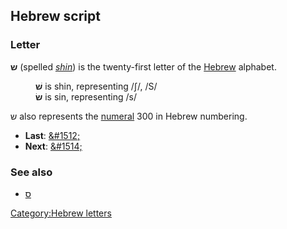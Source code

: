 ==Hebrew script==
===Letter===
'''&#1513;''' (spelled ''[[shin]]'') is the twenty-first letter of the [[Hebrew]] alphabet.
:'''&#1513;&#1473;''' is shin, representing /&#643;/, /S/
:'''&#1513;&#1474;''' is sin, representing /s/

ש also represents the [[numeral]] 300 in Hebrew numbering.

* '''Last''': [[&#1512;]]
* '''Next''': [[&#1514;]]

===See also===
*[[ס]]

[[Category:Hebrew letters]]